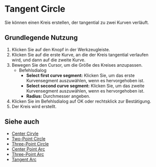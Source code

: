 
# Tangent Circle 

<Reference shortcut="" command="Tangent Circle" button="Toolbar" />

Sie können einen Kreis erstellen, der tangential zu zwei Kurven verläuft.

## Grundlegende Nutzung

1. Klicken Sie auf den <ButtonIcon type="button-tangent-circle" /> Knopf in der Werkzeugleiste.
2. Klicken Sie auf die erste Kurve, an die der Kreis tangential verlaufen wird, und dann auf die zweite Kurve.
3. Bewegen Sie den Cursor, um die Größe des Kreises anzupassen.
    - <Kst>Befehlsdialog</Kst>
        - **Select first curve segment:** Klicken Sie, um das erste Kurvensegment auszuwählen, wenn es hervorgehoben ist.
        - **Select second curve segment:** Klicken Sie, um das zweite Kurvensegment auszuwählen, wenn es hervorgehoben ist.
        - **Radius:** Durchmesser angeben.
4. Klicken Sie im Befehlsdialog auf OK oder rechtsklick zur Bestätigung.
5. Der Kreis wird erstellt.


<VideoPlayer fileName="tangent-circle"/>

## Siehe auch
- [Center Cirvle](center-circle)
- [Two-Point Circle](two-point-circle)
- [Three-Point Circle](three-point-circle)
- [Center Point Arc](center-point-arc)
- [Three-Point Arc](three-point-arc)
- [Tangent Arc](tangent-arc)
